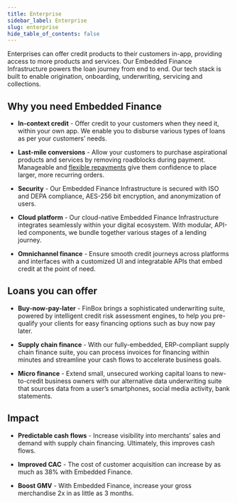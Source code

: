 ```yaml
---
title: Enterprise
sidebar_label: Enterprise
slug: enterprise
hide_table_of_contents: false
---
```




Enterprises can offer credit products to their customers in-app, providing access to more products and services. Our Embedded Finance Infrastructure powers the loan journey from end to end. Our tech stack is built to enable origination, onboarding, underwriting, servicing and collections.

## Why you need Embedded Finance

* **In-context credit** - Offer credit to your customers when they need it, within your own app. We enable you to disburse various types of loans as per your customers’ needs.

* **Last-mile conversions** - Allow your customers to purchase aspirational products and services by removing roadblocks during payment. Manageable and [flexible repayments](/product/nomenclature#repayment) give them confidence to place larger, more recurring orders.

* **Security** - Our Embedded Finance Infrastructure is secured with ISO and DEPA compliance, AES-256 bit encryption, and anonymization of users.

* **Cloud platform** - Our cloud-native Embedded Finance Infrastructure integrates seamlessly within your digital ecosystem. With modular, API-led components, we bundle together various stages of a lending journey. 

* **Omnichannel finance** - Ensure smooth credit journeys across platforms and interfaces with a customized UI and integratable APIs that embed credit at the point of need.

## Loans you can offer

* **Buy-now-pay-later** - FinBox brings a sophisticated underwriting suite, powered by intelligent credit risk assessment engines, to help you pre-qualify your clients for easy financing options such as buy now pay later.

* **Supply chain finance** - With our fully-embedded, ERP-compliant supply chain finance suite, you can process invoices for financing within minutes and streamline your cash flows to accelerate business goals.

* **Micro finance** - Extend small, unsecured working capital loans to new-to-credit business owners with our alternative data underwriting suite that sources data from a user’s smartphones, social media activity, bank statements.

## Impact

* **Predictable cash flows** - Increase visibility into merchants’ sales and demand with supply chain financing. Ultimately, this improves cash flows.

* **Improved CAC** - The cost of customer acquisition can increase by as much as 38% with Embedded Finance.

* **Boost GMV** - With Embedded Finance, increase your gross merchandise 2x in as little as 3 months.


